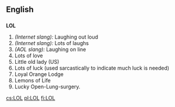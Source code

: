 ==English==

==={{Abbreviation}}===
'''LOL'''
# ''(Internet slang):'' Laughing out loud
# ''(Internet slang):'' Lots of laughs
# ''(AOL slang):'' Laughing on line
# Lots of love
# Little old lady (US) <!--Um, where in US is this used? -->
# Lots of luck (used sarcastically to indicate much luck is needed)
# Loyal Orange Lodge
# Lemons of Life
# Lucky Open-Lung-surgery.

[[cs:LOL]]
[[pl:LOL]]
[[fi:LOL]]